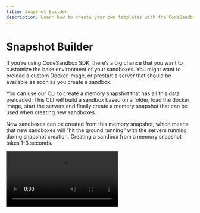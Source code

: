 ```yaml
---
title: Snapshot Builder
description: Learn how to create your own templates with the CodeSandbox SDK.
---
```



# Snapshot Builder

If you’re using CodeSandbox SDK, there’s a big chance that you want to customize the base environment of your sandboxes. You might want to preload a custom Docker image, or prestart a server that should be available as soon as you create a sandbox.

You can use our CLI to create a memory snapshot that has all this data preloaded. This CLI will build a sandbox based on a folder, load the docker image, start the servers and finally create a memory snapshot that can be used when creating new sandboxes.

New sandboxes can be created from this memory snapshot, which means that new sandboxes will “hit the ground running” with the servers running during snapshot creation. Creating a sandbox from a memory snapshot takes 1-3 seconds.

<Video controls={true} autoPlay={false} playsInline={false} src="../../snapshot-builder.mp4" />

## Creating a snapshot

Install the CodeSandbox SDK globally to enable the CLI:

```sh
npm i -g @codesandbox/sdk@latest
```

Then create a directory with the files you want to have available inside your sandboxes.

Finally, run:

```jsx
$ CSB_API_KEY=KEY csb build <path>
abcde1
```

This will create a fresh sandbox, upload the files of your directory, start necessary servers and finally snapshot the sandbox to return the id you can use. You can then pass this id when creating new sandboxes:

```jsx
const sdk = new CodeSandbox(process.env.CSB_API_KEY);

const sandbox = await sdk.sandbox.create({ template: 'abcde1' });
```

### Custom Docker Image

CodeSandbox uses [Dev Containers](https://containers.dev/) for configuring Docker or Docker Compose for an environment. You can configure Docker by creating a `.devcontainer/devcontainer.json` file inside your snapshot folder with these contents:

```json
{
  "image": "ubuntu:22.04"
}
```

When we boot the sandbox, we’ll make sure that the docker image is pulled (or built) and we’ll make sure that all shells will start within this container. The `/project/sandbox` folder is mounted inside the container.

You can also decide to build the Docker image as part of the snapshot creation process. You can do this by defining this in your `.devcontainer/devcontainer.json`:

```json
{
  "build": {
		"dockerfile": "Dockerfile"
  }
}
```

And creating a `.devcontainer/Dockerfile` with the contents of your Dockerfile.

For more options (like running docker compose, or adding additional features), you can look at the [Dev Container docs](https://containers.dev/implementors/json_reference/).

### Prestarting Servers

If you have a server, agent or dev server that you want to run as part of your snapshot, you can do that by defining a `.codesandbox/tasks.json`. Let’s say you want to run your own dev server, the contents can be this:

```json
{
  "tasks": {
    "dev-server": {
      "name": "Dev Server",
      "command": "/bin/dev-server --port 3000",
      "preview": {
        "port": 3000
      },
      "runAtStart": true
    }
  }
}
```

During the snapshot creation process, we will start `/bin/dev-server` after the Docker container has been started, and we will wait until port 3000 resolves before creating a memory snapshot. Then, whenever a new sandbox is created from this snapshot, the dev server will already be running.

You can also run more than one task, you can add as many as you’d like. All commands will be run from the project directory.

You can learn more about tasks in our [tasks documentation](/sdk/tasks.mdx).

### Boot/Setup Tasks

You can configure tasks to run after docker build has been done, but before we run the other tasks. These are called setup tasks or boot tasks. Usually you would put things like dependency installation in here. This can also be done in `.codesandbox/tasks.json`:

```json
{
  "setupTasks": [
    "npm install",
    "npm build"
  ]
}
```

For any preparation you need to do inside the workspace directory (like building a binary from source files, or installing node_modules), a setup task would be better suited than putting it in the docker image. Also, if for some reason a sandbox starts without a memory snapshot, the setup tasks will also run before it starts any tasks.

You can learn more about setup tasks in our [tasks documentation](/sdk/tasks.mdx).

## Examples

At CodeSandbox we’ve built many templates that follow this structure. You can find different examples of templates in this repository: https://github.com/codesandbox/sandbox-templates.

## Strategies & Ideas

- Preloading certain npm modules by preloading them in the cache, making `pnpm install` close to instant
  - You can do this by creating a shell script that runs `pnpm store add` for all popular packages. For example: `pnpm store add react@18.3.1 react-dom@18.3.1`.
  - Then, as part of your Docker image or [boot tasks](https://www.notion.so/SDK-Snapshot-Builder-151b878aad1a808abcd8fda5a62e6e41?pvs=21), you can run that script to preload the image with the pnpm packages.
  - Now, when the user runs `pnpm add react`, it should be close to instant because the packages are already available.
- Preloading a headless browser
  - You can create a snapshot that has a headless browser (like Playwright) already snapshotted and running inside a VM.
  - This browser can open a websocket port, which you can use to control the browser.

## Future

- We're working on a way to create snapshots in multiple clusters, allowing you to run your sandboxes close to the user.
- We're working on a tagging system that allows you to use a tag (like `my-snapshot:latest`). This way you don't have to update ids whenever you create a new snapshot.
